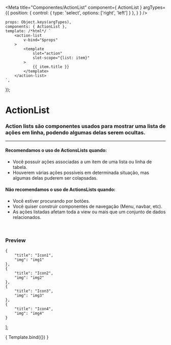 
<Meta
	title="Componentes/ActionList"
	component={ ActionList }
	argTypes={{
		position: { control: { type: 'select', options: ['right', 'left'] } },
	}
}
/>

	props: Object.keys(argTypes),
	components: { ActionList },
	template: /*html*/ `
		<action-list
			v-bind="$props" 
		>
			<template
				slot="action"
				slot-scope="{list: item}"
			>
				{{ item.title }}
			</template>
		</action-list>
	`,
});

# ActionList

### Action lists são componentes usados para mostrar uma lista de ações em linha, podendo algumas delas serem ocultas.
---

#### Recomendamos o uso de ActionsLists quando:
- Você possuir ações associadas a um item de uma lista ou linha de tabela.
- Houverem várias ações possíveis em determinada situação, mas algumas delas puderem ser colapsadas.

#### Não recomendamos o uso de ActionsLists quando:
- Você estiver procurando por botões.
- Você quiser construir componentes de navegação (Menu, navbar, etc).
- As ações listadas afetam toda a view ou mais que um conjunto de dados relacionados.

<br />

### Preview

	{
		"title": "Icon1",
		"img": "img1"
	},
	{
		"title": "Icon2",
		"img": "img2"
	},
	{
		"title": "Icon3",
		"img": "img3"
	},
	{
		"title": "Icon4",
		"img": "img4"
	}
];

<Canvas>
	<Story
		name="Action list"
		args={{
			actions: actions,
			numberOfExpandedActions: 2,
			collapsedActionName: 'Mais ações',
			expandedActionName: 'Menos ações',
			position: 'right',
		}}
	>
		{ Template.bind({}) }
	</Story>
</Canvas>

<ArgsTable story="Action list" />